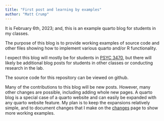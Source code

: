 ```yaml
---
title: "First post and learning by examples"
author: "Matt Crump"
---
```


It is February 6th, 2023; and, this is an example quarto blog for students in my classes.

The purpose of this blog is to provide working examples of source code and other files showing how to implement various quarto and/or R functionality.

I expect this blog will mostly be for students in [PSYC 3470](https://crumplab.com/psyc3470/), but there will likely be additional blog posts for students in other classes or conducting research in the lab.

The source code for this repository can be viewed on github.

Many of the contributions to this blog will be new posts. However, many other changes are possible, including adding whole new pages. A quarto blog is a special case of a quarto website and can easily be expanded with any quarto website feature. My plan is to keep the expansions relatively simple, and to document changes that I make on the [changes](../../changes.qmd) page to show more working examples.
